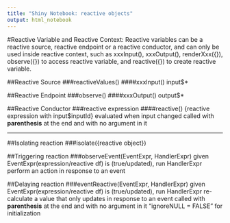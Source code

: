 ```yaml
---
title: "Shiny Notebook: reactive objects"
output: html_notebook
---
```

#Reactive Variable and Reactive Context:
Reactive variables can be a reactive source, reactive endpoint or a reactive conductor, and can only be used inside reactive context, such as xxxInput(), xxxOutput(), renderXxx({}), observe({}) to access reactive variable, and reactive({}) to create reactive variable.

##Reactive Source
###reactiveValues()
####xxxInput()
input$*

##Reactive Endpoint
###observe()
####xxxOutput()
output$*

##Reactive Conductor
###reactive expression
####reactive()
{reactive expression with input$inputId}
evaluated when input changed
called with __parenthesis__ at the end and with no argument in it

- - - - - - - - - - - - - - - - - - - - - - 
##Isolating reaction
###isolate({reactive object})

##Triggering reaction
###observeEvent(EventExpr, HandlerExpr)
given EventExpr(expression/reactive df) is (true/updated), run HandlerExpr
perform an action in response to an event

##Delaying reaction
###eventReactive(EventExpr, HandlerExpr)
given EventExpr(expression/reactive df) is (true/updated), run HandlerExpr
re-calculate a value that only updates in response to an event
called with __parenthesis__ at the end and with no argument in it
"ignoreNULL = FALSE" for initialization
